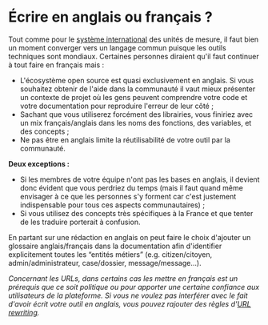 # Écrire en anglais ou français ?

Tout comme pour le [système international](https://fr.wikipedia.org/wiki/Syst%C3%A8me_international_d%27unit%C3%A9s) des unités de mesure, il faut bien un moment converger vers un langage commun puisque les outils techniques sont mondiaux. Certaines personnes diraient qu'il faut continuer à tout faire en français mais :

- L'écosystème open source est quasi exclusivement en anglais. Si vous souhaitez obtenir de l'aide dans la communauté il vaut mieux présenter un contexte de projet où les gens peuvent comprendre votre code et votre documentation pour reproduire l'erreur de leur côté ;
- Sachant que vous utiliserez forcément des librairies, vous finiriez avec un mix français/anglais dans les noms des fonctions, des variables, et des concepts ;
- Ne pas être en anglais limite la réutilisabilité de votre outil par la communauté.

**Deux exceptions :**

- Si les membres de votre équipe n'ont pas les bases en anglais, il devient donc évident que vous perdriez du temps (mais il faut quand même envisager à ce que les personnes s'y forment car c'est justement indispensable pour tous ces aspects communautaires) ;
- Si vous utilisez des concepts très spécifiques à la France et que tenter de les traduire porterait à confusion.

En partant sur une rédaction en anglais on peut faire le choix d'ajouter un glossaire anglais/français dans la documentation afin d'identifier explicitement toutes les “entités métiers” (e.g. citizen/citoyen, admin/administrateur, case/dossier, message/message…).

_Concernant les URLs, dans certains cas les mettre en français est un prérequis que ce soit politique ou pour apporter une certaine confiance aux utilisateurs de la plateforme. Si vous ne voulez pas interférer avec le fait d'avoir écrit votre outil en anglais, vous pouvez rajouter des règles d'[URL rewriting](https://en.wikipedia.org/wiki/Rewrite_engine)._
